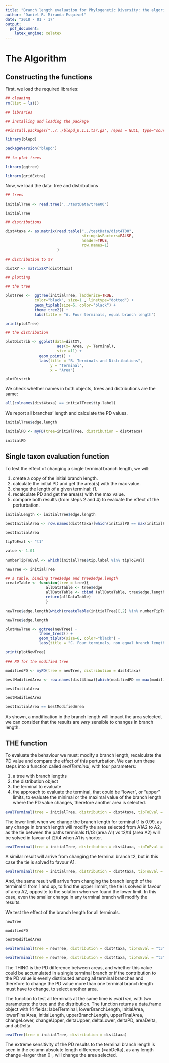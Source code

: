 ```yaml
---
title: "Branch length evaluation for Phylogenetic Diversity: the algorithm"
author: "Daniel R. Miranda-Esquivel"
date: "2018 - 01 - 17"
output: 
  pdf_document: 
    latex_engine: xelatex
---
```


# The Algorithm

##  Constructing the functions

First, we load the required libraries:

```r

## cleaning
rm(list = ls())

## libraries

## installing and loading the package

##install.packages("../../blepd_0.1.1.tar.gz", repos = NULL, type="source")

library(blepd)

packageVersion("blepd")

## to plot trees 

library(ggtree)

library(gridExtra)

```

Now, we load the data: tree and distributions

```r

## trees

initialTree <- read.tree("../testData/tree00")

initialTree

## distributions

dist4taxa <- as.matrix(read.table("../testData/dist4T00",
                                  stringsAsFactors=FALSE,
                                  header=TRUE,
                                  row.names=1)
                       )

## distribution to XY

distXY <- matrix2XY(dist4taxa)

## plotting

## the tree

plotTree <-  ggtree(initialTree, ladderize=TRUE,
             color="black", size=1 , linetype="dotted") +  
             geom_tiplab(size=6, color="black") +
             theme_tree2() +  
             labs(title = "A. Four terminals, equal branch length")

print(plotTree)

## the distribution

plotDistrib <- ggplot(data=distXY, 
                       aes(x= Area, y= Terminal), 
                       size =11) +
               geom_point() +
               labs(title = "B. Terminals and Distributions",
                    y = "Terminal",
                    x = "Area")

plotDistrib

```

We check whether names in both objects, trees and distributions are the same:

```r

all(colnames(dist4taxa) == initialTree$tip.label)

```

We report all branches' length and calculate the PD values. 

```r

initialTree$edge.length

initialPD <- myPD(tree=initialTree, distribution = dist4taxa)
                                                                                                                        
initialPD

```

## Single taxon evaluation function

To test the effect of changing a single terminal branch length, we will:

1. create a copy of the initial branch length.
2. calculate the initial PD and get the area(s) with the max value.
2. change the length of a given terminal: t1.
2. recalculate PD and get the area(s) with the max value.
3. compare both results (from steps 2 and 4) to evaluate the effect of the perturbation.

```r

initialLength <- initialTree$edge.length

bestInitialArea <- row.names(dist4taxa)[which(initialPD == max(initialPD))]

bestInitialArea

tipToEval <- "t1"

value <- 1.01

numberTipToEval <- which(initialTree$tip.label %in% tipToEval) 

newTree <- initialTree

## a table, binding tree$edge and tree$edge.length
createTable <- function(tree = tree){
                  allDataTable <- tree$edge
                  allDataTable <- cbind (allDataTable, tree$edge.length)
                  return(allDataTable)
                  }

newTree$edge.length[which(createTable(initialTree)[,2] %in% numberTipToEval)] <- value

newTree$edge.length

plotNewTree <- ggtree(newTree) + 
               theme_tree2() +  
               geom_tiplab(size=6, color="black") +
               labs(title = "C. Four terminals, non equal branch length")

print(plotNewTree)

### PD for the modified tree

modifiedPD <- myPD(tree = newTree, distribution = dist4taxa)

bestModifiedArea <- row.names(dist4taxa)[which(modifiedPD == max(modifiedPD))]

bestInitialArea

bestModifiedArea

bestInitialArea == bestModifiedArea

```

As shown, a modification in the branch length will impact the area selected, 
we can consider that the results are *very* sensible to changes in branch length.

## THE function

To evaluate the behaviour we must: modify a branch length, recalculate the PD value and compare the effect of this perturbation. We can turn these steps into a function called *evalTerminal*, with four parameters:

1. a tree with branch lengths
2. the distribution object
3. the terminal to evaluate
4. the approach to evaluate the terminal, that could be "lower",  or "upper"  limits, to evaluate the minimal or the maximal value of the branch length where the PD value changes, therefore another area is selected.  

```r

evalTerminal(tree = initialTree, distribution = dist4taxa, tipToEval = "t1", approach = "lower" )

```

The lower limit when we change the branch length for terminal t1 is 0.99, 
as any change in branch length will modify the area selected from A1A2 to A2, 
as the tie between the paths terminals t1/t3 (area A1) vs t2/t4 (area A2) will be solved
in favour of t2/t4 when A1 is shorter.

```r

evalTerminal(tree = initialTree, distribution = dist4taxa, tipToEval = "t2", approach = "lower" )

```

A similar result will arrive from changing the terminal branch t2, but in 
this case the tie is solved to favour A1.

```r

evalTerminal(tree = initialTree, distribution = dist4taxa, tipToEval = "t1", approach = "upper" )

```

And, the same result will arrive from changing the branch length of the terminal t1 from 1 and up, to find the upper limmit, the tie is solved in favour of area A2, opposite to the solution when we found the lower limit. In this case, even the smaller change in any terminal branch will modify the results.

We test the effect of the branch length for all terminals.

```r

newTree 

modifiedPD 

bestModifiedArea

evalTerminal(tree = newTree, distribution = dist4taxa, tipToEval = "t3", approach = "upper" )

evalTerminal(tree = newTree, distribution = dist4taxa, tipToEval = "t3", approach = "lower" )

```

The THING is the PD difference between areas, and whether this value could be accumulated in a single terminal branch or if the contribution to the PD value is evenly distributed among all terminal branches and therefore to change the PD value more than one terminal branch length must have to change, to select another area.

The function to test all terminals at the same time is *evalTree*, with two parameters: the tree and the distribution. The function returns a data.frame object with 14 fields: labelTerminal, lowerBranchLength, InitialArea, lowerFinalArea, initialLength, upperBranchLength, upperFinalArea, changeLower, changeUpper, deltaUpper, deltaLower, deltaPD, areaDelta, and abDelta.


```r

evalTree(tree = initialTree, distribution = dist4taxa)

```


The extreme sensitivity of the PD results to the terminal branch length is seen in the column absolute length difference (=abDelta), as any length change -larger than 0-, will change the area selected.
